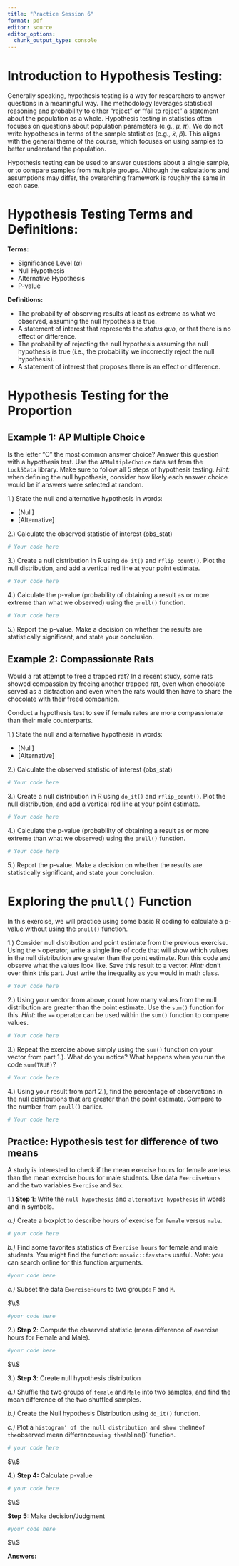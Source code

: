 ```yaml
---
title: "Practice Session 6"
format: pdf
editor: source
editor_options: 
  chunk_output_type: console
---
```


# Introduction to Hypothesis Testing:

Generally speaking, hypothesis testing is a way for researchers to answer questions in a meaningful way. The
methodology leverages statistical reasoning and probability to either "reject" or "fail to reject" 
a statement about the population as a whole. Hypothesis testing in statistics often focuses on questions about population parameters (e.g., $\mu$, $\pi$). We do not write hypotheses in terms of the sample statistics (e.g., $\bar x$, $\hat p$). This aligns with the general theme of the course, which focuses on using samples to better understand the population.\  

Hypothesis testing can be used to answer questions about a single sample, or to compare samples from multiple groups. Although the calculations and assumptions may differ, the overarching framework is roughly the same in each case.

# Hypothesis Testing Terms and Definitions:

**Terms:**

* Significance Level ($\alpha$)
* Null Hypothesis
* Alternative Hypothesis
* P-value

**Definitions:**

* The probability of observing results at least as extreme as what we observed, assuming the null hypothesis is true.
* A statement of interest that represents the *status quo*, or that there is no effect or difference.
* The probability of rejecting the null hypothesis assuming the null hypothesis is true (i.e., the probability we incorrectly reject the null hypothesis).
* A statement of interest that proposes there is an effect or difference.

# Hypothesis Testing for the Proportion

## Example 1: AP Multiple Choice

Is the letter "C" the most common answer choice? Answer this question with a hypothesis test. Use
the `APMultipleChoice` data set from the `Lock5Data` library. Make sure to follow all 5 steps of
hypothesis testing. *Hint:* when defining the null hypothesis, consider how likely each answer choice
would be if answers were selected at random.

1.) State the null and alternative hypothesis in words:

* [Null]
* [Alternative]

2.) Calculate the observed statistic of interest (obs_stat)

```r
# Your code here
```

3.) Create a null distribution in R using `do_it()` and `rflip_count()`. Plot the null distribution, and add a vertical red line at your point estimate.

```r
# Your code here
```

4.) Calculate the p-value (probability of obtaining a result as or more extreme than what we observed) using the `pnull()` function. 

```r
# Your code here
```

5.) Report the p-value. Make a decision on whether the results are statistically significant, and state your conclusion.

## Example 2: Compassionate Rats

Would a rat attempt to free a trapped rat? In a recent study, some rats showed compassion by freeing another trapped rat, even when chocolate served as a distraction and even when the rats would then have to share the chocolate with their freed companion.\ 

Conduct a hypothesis test to see if female rates are more compassionate than their male counterparts. 

1.) State the null and alternative hypothesis in words:

* [Null]
* [Alternative]

2.) Calculate the observed statistic of interest (obs_stat)

```r
# Your code here
```

3.) Create a null distribution in R using `do_it()` and `rflip_count()`. Plot the null distribution, and add a vertical red line at your point estimate.

```r
# Your code here
```

4.) Calculate the p-value (probability of obtaining a result as or more extreme than what we observed) using the `pnull()` function.

```r
# Your code here
```

5.) Report the p-value. Make a decision on whether the results are statistically significant, and state your conclusion.

# Exploring the `pnull()` Function

In this exercise, we will practice using some basic R coding to calculate a p-value without using the `pnull()` function. 

1.) Consider null distribution and point estimate from the previous exercise. Using the `>` operator, write a single line of code that will show which values in the null distribution are greater than the point estimate. Run this code and observe what the values look like. Save this result to a vector. *Hint:* don't over think this part. Just write the inequality as you would in math class.

```r
# Your code here
```

2.) Using your vector from above, count how many values from the null distribution are greater than the point estimate. Use the `sum()` function for this. *Hint:* the `==` operator can be used within the `sum()` function to compare values.

```r
# Your code here
```

3.) Repeat the exercise above simply using the `sum()` function on your vector from part 1.). What do you notice? What happens when you run the code `sum(TRUE)`?

```r
# Your code here
```

4.) Using your result from part 2.), find the percentage of observations in the null distributions that are greater than the point estimate. Compare to the number from `pnull()` earlier.

```r
# Your code here
```


## Practice: Hypothesis test for difference of two means


A study is interested to check if the mean exercise hours for female are less than the mean exercise hours for male students. Use data `ExerciseHours` and the two variables `Exercise` and `Sex`.

1.) **Step 1**:  Write the `null hypothesis`  and `alternative hypothesis`  in words and in symbols.

*a.)* Create a boxplot to describe hours of exercise for `female` versus `male`.

```r
# your code here
```

*b.)* Find some favorites statistics of `Exercise hours` for female and male students. You might find the function: `mosaic::favstats` useful.
*Note*: you can search online for this function arguments.

```r
#your code here
```
 
*c.)* Subset the data `ExerciseHours` to two groups: `F` and `M`.

$\\$

```r
#your code here
```

2.) **Step 2**: Compute the observed statistic (mean difference of exercise hours for Female and Male).

```r
#your code here
```

$\\$

3.) **Step 3**: Create null hypothesis distribution

*a.)* Shuffle the two groups of `female` and `Male` into two samples, and find the mean difference of the two shuffled samples.

*b.)* Create the Null hypothesis Distribution using `do_it()` function.  

*c.)* Plot a `histogram' of the null distribution and show the `line` of the `observed mean difference` using the `abline()` function.

```r
# your code here
```

$\\$

4.) **Step 4:** Calculate p-value 

```r
# your code here
```

$\\$

**Step 5:**  Make decision/Judgment

```r
#your code here
```

$\\$

**Answers:**


